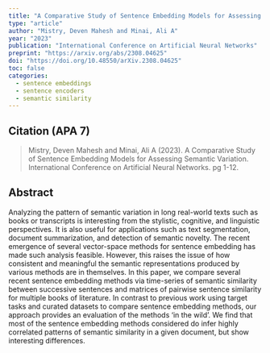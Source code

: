 ```yaml
---
title: "A Comparative Study of Sentence Embedding Models for Assessing Semantic Variation"
type: "article"
author: "Mistry, Deven Mahesh and Minai, Ali A"
year: "2023"
publication: "International Conference on Artificial Neural Networks"
preprint: "https://arxiv.org/abs/2308.04625"
doi: "https://doi.org/10.48550/arXiv.2308.04625"
toc: false
categories:
  - sentence embeddings
  - sentence encoders
  - semantic similarity
---
```


## Citation (APA 7)

> Mistry, Deven Mahesh and Minai, Ali A (2023). A Comparative Study of Sentence Embedding Models for Assessing Semantic Variation. International Conference on Artificial Neural Networks. pg 1-12.

## Abstract

Analyzing the pattern of semantic variation in long real-world texts such as books or transcripts is interesting from the stylistic, cognitive, and linguistic perspectives. It is also useful for applications such as text segmentation, document summarization, and detection of semantic novelty. The recent emergence of several vector-space methods for sentence embedding has made such analysis feasible. However, this raises the issue of how consistent and meaningful the semantic representations produced by various methods are in themselves. In this paper, we compare several recent sentence embedding methods via time-series of semantic similarity between successive sentences and matrices of pairwise sentence similarity for multiple books of literature. In contrast to previous work using target tasks and curated datasets to compare sentence embedding methods, our approach provides an evaluation of the methods 'in the wild'. We find that most of the sentence embedding methods considered do infer highly correlated patterns of semantic similarity in a given document, but show interesting differences.
